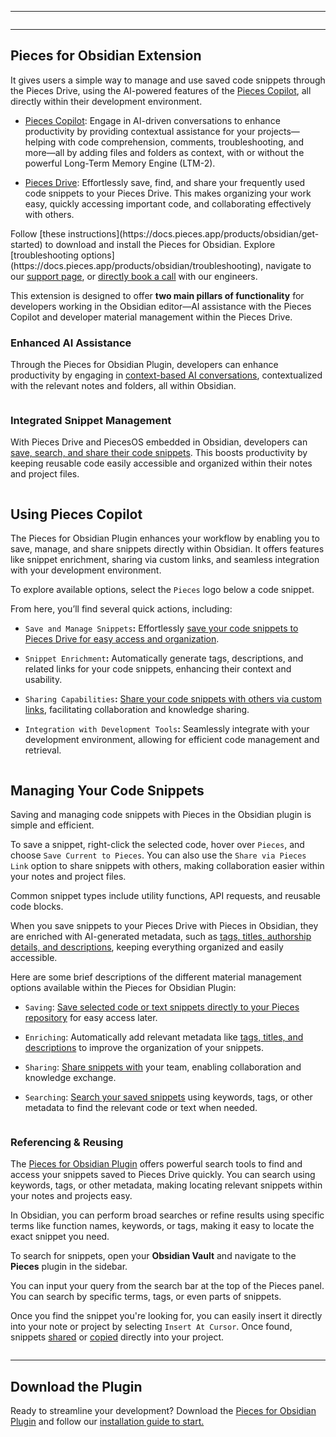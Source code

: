 ***

<Image src="https://storage.googleapis.com/hashnode_product_documentation_assets/obsidian_plugin_assets/MAIN_obsidian_plugin/documentation_parent_page.png" alt="" align="center" fullwidth="true" />

***

## Pieces for Obsidian Extension

It gives users a simple way to manage and use saved code snippets through the Pieces Drive, using the AI-powered features of the [Pieces Copilot](https://docs.pieces.app/products/obsidian/copilot), all directly within their development environment.

* [Pieces Copilot](https://docs.pieces.app/products/obsidian/copilot): Engage in AI-driven conversations to enhance productivity by providing contextual assistance for your projects—helping with code comprehension, comments, troubleshooting, and more—all by adding files and folders as context, with or without the powerful Long-Term Memory Engine (LTM-2).

* [Pieces Drive](https://docs.pieces.app/products/obsidian/drive): Effortlessly save, find, and share your frequently used code snippets to your Pieces Drive. This makes organizing your work easy, quickly accessing important code, and collaborating effectively with others.

<CardGroup cols={2}>
  <Card title="Getting Started" image="https://cdn.hashnode.com/res/hashnode/image/upload/v1735324600755/1532f4ad-d0db-46c7-9086-7bf1e026e71b.png">
    Follow [these instructions](https://docs.pieces.app/products/obsidian/get-started) to download and install the Pieces for Obsidian.
  </Card>

  <Card title="Support & Troubleshooting" image="https://cdn.hashnode.com/res/hashnode/image/upload/v1735324568468/7aabc7b5-90af-483e-9829-66c3c76c5961.webp">
    Explore [troubleshooting options](https://docs.pieces.app/products/obsidian/troubleshooting), navigate to our <a target="_blank" href="https://docs.pieces.app/products/support">support page</a>, or <a target="_blank" href="https://calendar.google.com/calendar/u/0/appointments/schedules/AcZssZ22WJ2Htd2wRMJhueCNYc0xbFBFCAN-khijcuoXACd_Uux3wIhgZeGkzDRcqD3teamAI-CwCHpr">directly book a call</a> with our engineers.
  </Card>
</CardGroup>

<guides-overview-card />

This extension is designed to offer **two main pillars of functionality** for developers working in the Obsidian editor—AI assistance with the Pieces Copilot and developer material management within the Pieces Drive.

### Enhanced AI Assistance

Through the Pieces for Obsidian Plugin, developers can enhance productivity by engaging in [context-based AI conversations](https://docs.pieces.app/products/obsidian/copilot/chat), contextualized with the relevant notes and folders, all within Obsidian.

<Image src="https://storage.googleapis.com/hashnode_product_documentation_assets/obsidian_plugin_assets/MAIN_obsidian_plugin/right_click_context_menu_OBS.png" alt="" align="center" fullwidth="true" />

### Integrated Snippet Management

With Pieces Drive and PiecesOS embedded in Obsidian, developers can [save, search, and share their code snippets](https://docs.pieces.app/products/obsidian/drive). This boosts productivity by keeping reusable code easily accessible and organized within their notes and project files.

<Image src="https://storage.googleapis.com/hashnode_product_documentation_assets/obsidian_plugin_assets/MAIN_obsidian_plugin/pieces_snippet_manager_OBS.png" alt="" align="center" fullwidth="true" />

## Using Pieces Copilot

The Pieces for Obsidian Plugin enhances your workflow by enabling you to save, manage, and share snippets directly within Obsidian. It offers features like snippet enrichment, sharing via custom links, and seamless integration with your development environment.

To explore available options, select the `Pieces` logo below a code snippet.

From here, you’ll find several quick actions, including:

* `Save and Manage Snippets`**:** Effortlessly [save your code snippets to Pieces Drive for easy access and organization](https://docs.pieces.app/products/obsidian/drive/save-snippets#whats-stored-when-you-save-a-snippet).

* `Snippet Enrichment`**:** Automatically generate tags, descriptions, and related links for your code snippets, enhancing their context and usability.

* `Sharing Capabilities`**:** [Share your code snippets with others via custom links](https://docs.pieces.app/products/obsidian/drive/sharing), facilitating collaboration and knowledge sharing.

* `Integration with Development Tools`**:** Seamlessly integrate with your development environment, allowing for efficient code management and retrieval.

<Image src="https://storage.googleapis.com/hashnode_product_documentation_assets/obsidian_plugin_assets/MAIN_obsidian_plugin/pieces_logo_activated_OBS.png" alt="" align="center" fullwidth="true" />

## Managing Your Code Snippets

Saving and managing code snippets with Pieces in the Obsidian plugin is simple and efficient.

To save a snippet, right-click the selected code, hover over `Pieces`, and choose `Save Current to Pieces`. You can also use the `Share via Pieces Link` option to share snippets with others, making collaboration easier within your notes and project files.

<Callout type="tip">
  Common snippet types include utility functions, API requests, and reusable code blocks.
</Callout>

When you save snippets to your Pieces Drive with Pieces in Obsidian, they are enriched with AI-generated metadata, such as [tags, titles, authorship details, and descriptions](https://docs.pieces.app/products/obsidian/drive/save-snippets#whats-stored-when-you-save-a-snippet), keeping everything organized and easily accessible.

Here are some brief descriptions of the different material management options available within the Pieces for Obsidian Plugin:

* `Saving`: [Save selected code or text snippets directly to your Pieces repository](https://docs.pieces.app/products/obsidian/drive/save-snippets#whats-stored-when-you-save-a-snippet) for easy access later.

* `Enriching`: Automatically add relevant metadata like [tags, titles, and descriptions](https://docs.pieces.app/products/obsidian/drive/save-snippets#whats-stored-when-you-save-a-snippet) to improve the organization of your snippets.

* `Sharing`: [Share snippets with](https://docs.pieces.app/products/obsidian/drive/sharing) your team, enabling collaboration and knowledge exchange.

* `Searching`: [Search your saved snippets](https://docs.pieces.app/products/obsidian/drive/search-reuse#via-search-feature) using keywords, tags, or other metadata to find the relevant code or text when needed.

<Image src="https://storage.googleapis.com/hashnode_product_documentation_assets/obsidian_plugin_assets/MAIN_obsidian_plugin/code_block_quick_actions_OBS.png" alt="" align="center" fullwidth="true" />

### Referencing & Reusing

The <a target="_blank" href="https://obsidian.md/plugins?id=pieces-for-developers">Pieces for Obsidian Plugin</a> offers powerful search tools to find and access your snippets saved to Pieces Drive quickly. You can search using keywords, tags, or other metadata, making locating relevant snippets within your notes and projects easy.

In Obsidian, you can perform broad searches or refine results using specific terms like function names, keywords, or tags, making it easy to locate the exact snippet you need.

To search for snippets, open your **Obsidian Vault** and navigate to the **Pieces** plugin in the sidebar.

You can input your query from the search bar at the top of the Pieces panel. You can search by specific terms, tags, or even parts of snippets.

Once you find the snippet you're looking for, you can easily insert it directly into your note or project by selecting `Insert At Cursor`. Once found, snippets <a target="_blank" href="https://docs.pieces.app/products/obsidian/drive/sharing">shared</a> or <a target="_blank" href="https://docs.pieces.app/products/obsidian/drive/search-reuse#viewing-and-reusing-saved-snippets">copied</a> directly into your project.

<Image src="https://storage.googleapis.com/hashnode_product_documentation_assets/obsidian_plugin_assets/MAIN_obsidian_plugin/search_bar_activated_OBS.png" alt="" align="center" fullwidth="true" />

***

## Download the Plugin

Ready to streamline your development? Download the <a target="_blank" href="https://obsidian.md/plugins?search=pieces-for-developers">Pieces for Obsidian Plugin</a> and follow our [installation guide to start.](https://docs.pieces.app/products/obsidian/get-started)
